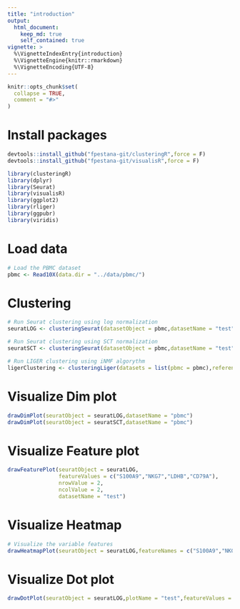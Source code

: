 ```yaml
---
title: "introduction"
output: 
  html_document:
    keep_md: true
    self_contained: true
vignette: >
  %\VignetteIndexEntry{introduction}
  %\VignetteEngine{knitr::rmarkdown}
  %\VignetteEncoding{UTF-8}
---
```


```r
knitr::opts_chunk$set(
  collapse = TRUE,
  comment = "#>"
)
```

# Install packages
```r
devtools::install_github("fpestana-git/clusteringR",force = F)
devtools::install_github("fpestana-git/visualisR",force = F)
```

```r
library(clusteringR)
library(dplyr)
library(Seurat)
library(visualisR)
library(ggplot2)
library(rliger)
library(ggpubr)
library(viridis)
```

# Load data
```r
# Load the PBMC dataset
pbmc <- Read10X(data.dir = "../data/pbmc/")
```

# Clustering
```r
# Run Seurat clustering using log normalization
seuratLOG <- clusteringSeurat(datasetObject = pbmc,datasetName = "test",metadataAvailable = F,mapTypeValue = "umap",normalizationMethod = "LOG")

# Run Seurat clustering using SCT normalization
seuratSCT <- clusteringSeurat(datasetObject = pbmc,datasetName = "test",metadataAvailable = F,mapTypeValue = "umap",normalizationMethod = "SCT")

# Run LIGER clustering using iNMF algorythm
ligerClustering <- clusteringLiger(datasets = list(pbmc = pbmc),referenceDatasetName = "pbmc", useiNMF = T)
```

# Visualize Dim plot
```r
drawDimPlot(seuratObject = seuratLOG,datasetName = "pbmc")
drawDimPlot(seuratObject = seuratSCT,datasetName = "pbmc")


```

# Visualize Feature plot
```r
drawFeaturePlot(seuratObject = seuratLOG,
                featureValues = c("S100A9","NKG7","LDHB","CD79A"),
                nrowValue = 2,
                ncolValue = 2,
                datasetName = "test")
```

# Visualize Heatmap
```r
# Visualize the variable features
drawHeatmapPlot(seuratObject = seuratLOG,featureNames = c("S100A9","NKG7","LDHB","CD79A"),assaytype = "RNA",plotName = "test",groupValue = "seurat_clusters",drawLinesValue = T)
```

# Visualize Dot plot
```r
drawDotPlot(seuratObject = seuratLOG,plotName = "test",featureValues = c("S100A9","NKG7","LDHB","CD79A"))
```

